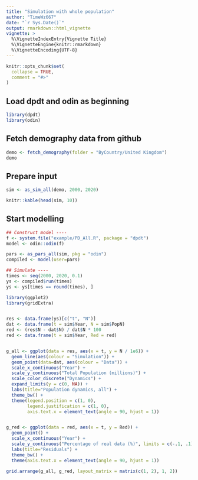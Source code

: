 ---
title: "Simulation with whole population"
author: "TimeWz667"
date: "`r Sys.Date()`"
output: rmarkdown::html_vignette
vignette: >
  %\VignetteIndexEntry{Vignette Title}
  %\VignetteEngine{knitr::rmarkdown}
  %\VignetteEncoding{UTF-8}
---

```{r setup, include = FALSE}
knitr::opts_chunk$set(
  collapse = TRUE,
  comment = "#>"
)
```

## Load dpdt and odin as beginning
```{r}
library(dpdt)
library(odin)
```

## Fetch demography data from github


```{r}
demo <- fetch_demography(folder = "ByCountry/United Kingdom")
demo
```

## Prepare input

```{r}
sim <- as_sim_all(demo, 2000, 2020)
```

```{r, echo=FALSE, results='asis'}
knitr::kable(head(sim, 10))
```


## Start modelling
```{r}
## Construct model ----
f <- system.file("example/PD_All.R", package = "dpdt")
model <- odin::odin(f)

pars <- as_pars_all(sim, pkg = "odin")
compiled <- model(user=pars)

## Simulate ----
times <- seq(2000, 2020, 0.1)
ys <- compiled$run(times)
ys <- ys[times == round(times), ]
```


```{r, echo=FALSE, fig.width = 7}

library(ggplot2)
library(gridExtra)


res <- data.frame(ys)[c("t", "N")]
dat <- data.frame(t = sim$Year, N = sim$PopN)
red <- (res$N - dat$N) / dat$N * 100
red <- data.frame(t = sim$Year, Red = red) 


g_all <- ggplot(data = res, aes(x = t, y = N / 1e6)) +
  geom_line(aes(colour = "Simulation")) + 
  geom_point(data=dat, aes(colour = "Data")) + 
  scale_x_continuous("Year") +
  scale_y_continuous("Total Population (millions)") +
  scale_color_discrete("Dynamics") + 
  expand_limits(y = c(0, NA)) +
  labs(title="Population dynamics, all") +
  theme_bw() + 
  theme(legend.position = c(1, 0), 
        legend.justification = c(1, 0), 
        axis.text.x = element_text(angle = 90, hjust = 1))


g_red <- ggplot(data = red, aes(x = t, y = Red)) +
  geom_point() + 
  scale_x_continuous("Year") +
  scale_y_continuous("Percentage of real data (%)", limits = c(-.1, .1)) +
  labs(title="Residuals") +
  theme_bw() + 
  theme(axis.text.x = element_text(angle = 90, hjust = 1))

grid.arrange(g_all, g_red, layout_matrix = matrix(c(1, 2), 1, 2))

```
